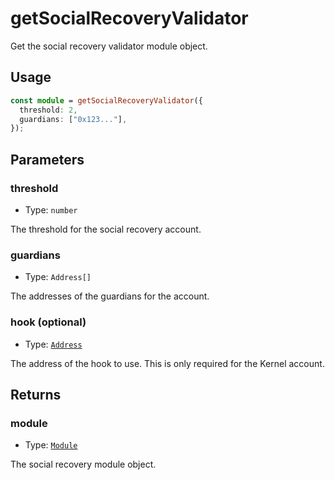 # getSocialRecoveryValidator

Get the social recovery validator module object.

## Usage

```typescript copy
const module = getSocialRecoveryValidator({
  threshold: 2,
  guardians: ["0x123..."],
});
```

## Parameters

### threshold

- Type: `number`

The threshold for the social recovery account.

### guardians

- Type: `Address[]`

The addresses of the guardians for the account.

### hook (optional)

- Type: [`Address`](https://viem.sh/docs/glossary/types#address)

The address of the hook to use. This is only required for the Kernel account.

## Returns

### module

- Type: [`Module`](https://viem.sh/docs/glossary/types#module)

The social recovery module object.
